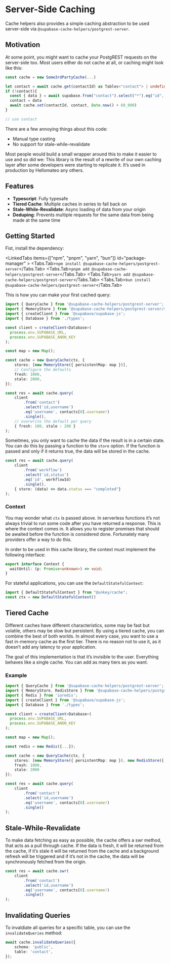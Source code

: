 
# Server-Side Caching

Cache helpers also provides a simple caching abstraction to be used server-side via `@supabase-cache-helpers/postgrest-server`.

## Motivation

At some point, you might want to cache your PostgREST requests on the server-side too. Most users either do not cache at all, or caching might look like this:


```ts
const cache = new Some3rdPartyCache(...)

let contact = await cache.get(contactId) as Tables<"contact"> | undefined | null;
if (!contact){
  const { data } = await supabase.from("contact").select("*").eq("id", contactId).throwOnError()
  contact = data
  await cache.set(contactId, contact, Date.now() + 60_000)
}

// use contact
```

There are a few annoying things about this code:

- Manual type casting
- No support for stale-while-revalidate

Most people would build a small wrapper around this to make it easier to use and so did we: This library is the result of a rewrite of our own caching layer after some developers were starting to replicate it. It’s used in production by Hellomateo any others.

## Features

- **Typescript**: Fully typesafe
- **Tiered Cache**: Multiple caches in series to fall back on
- **Stale-While-Revalidate**: Async loading of data from your origin
- **Deduping**: Prevents multiple requests for the same data from being made at the same time

## Getting Started

Fist, install the dependency:

<LinkedTabs items={["npm", "pnpm", "yarn", "bun"]}
  id="package-manager"
    >
  <Tabs.Tab>`npm install @supabase-cache-helpers/postgrest-server`</Tabs.Tab>
  <Tabs.Tab>`pnpm add @supabase-cache-helpers/postgrest-server`</Tabs.Tab>
  <Tabs.Tab>`yarn add @supabase-cache-helpers/postgrest-server`</Tabs.Tab>
  <Tabs.Tab>`bun install @supabase-cache-helpers/postgrest-server`</Tabs.Tab>
</LinkedTabs>

This is how you can make your first cached query:

```ts
import { QueryCache } from '@supabase-cache-helpers/postgrest-server';
import { MemoryStore } from '@supabase-cache-helpers/postgrest-server/stores';
import { createClient } from '@supabase/supabase-js';
import { Database } from './types';

const client = createClient<Database>(
  process.env.SUPABASE_URL,
  process.env.SUPABASE_ANON_KEY
);

const map = new Map();

const cache = new QueryCache(ctx, {
    stores: [new MemoryStore({ persistentMap: map })],
    // Configure the defaults
    fresh: 1000,
    stale: 2000,
});

const res = await cache.query(
    client
        .from('contact')
        .select('id,username')
        .eq('username', contacts[0].username!)
        .single(),
    // overwrite the default per query
    { fresh: 100, stale : 200 }
);

```

Someitmes, you only want to cache the data if the result is in a certain state. You can do this by passing a function to the `store` option. If the function is passed and only if it returns true, the data will be stored in the cache.

```ts
const res = await cache.query(
    client
        .from('workflow')
        .select('id,status')
        .eq('id', workflowId)
        .single(),
    { store: (data) => data.status === "completed"}
);
```

### Context

You may wonder what `ctx` is passed above. In serverless functions it’s not always trivial to run some code after you have returned a response. This is where the context comes in. It allows you to register promises that should be awaited before the function is considered done. Fortunately many providers offer a way to do this.

In order to be used in this cache library, the context must implement the following interface:

```ts
export interface Context {
  waitUntil: (p: Promise<unknown>) => void;
}
```

For stateful applications, you can use the `DefaultStatefulContext`:

```ts
import { DefaultStatefulContext } from "@unkey/cache";
const ctx = new DefaultStatefulContext()
```

## Tiered Cache

Different caches have different characteristics, some may be fast but volatile, others may be slow but persistent. By using a tiered cache, you can combine the best of both worlds. In almost every case, you want to use a fast in-memory cache as the first tier. There is no reason not to use it, as it doesn’t add any latency to your application.

The goal of this implementation is that it’s invisible to the user. Everything behaves like a single cache. You can add as many tiers as you want.

### Example

```ts
import { QueryCache } from '@supabase-cache-helpers/postgrest-server';
import { MemoryStore, RedisStore } from '@supabase-cache-helpers/postgrest-server/stores';
import { Redis } from 'ioredis';
import { createClient } from '@supabase/supabase-js';
import { Database } from './types';

const client = createClient<Database>(
  process.env.SUPABASE_URL,
  process.env.SUPABASE_ANON_KEY
);

const map = new Map();

const redis = new Redis({...});

const cache = new QueryCache(ctx, {
    stores: [new MemoryStore({ persistentMap: map }), new RedisStore({ redis })],
    fresh: 1000,
    stale: 2000
});

const res = await cache.query(
    client
        .from('contact')
        .select('id,username')
        .eq('username', contacts[0].username!)
        .single()
);

```


## Stale-While-Revalidate

To make data fetching as easy as possible, the cache offers a swr method, that acts as a pull through cache. If the data is fresh, it will be returned from the cache, if it’s stale it will be returned from the cache and a background refresh will be triggered and if it’s not in the cache, the data will be synchronously fetched from the origin.

```ts
const res = await cache.swr(
    client
        .from('contact')
        .select('id,username')
        .eq('username', contacts[0].username!)
        .single()
);
```


## Invalidating Queries

To invaldiate all queries for a specific table, you can use the `invalidateQueries` method:


```ts
await cache.invalidateQueries({
    schema: 'public',
    table: 'contact',
});
```

